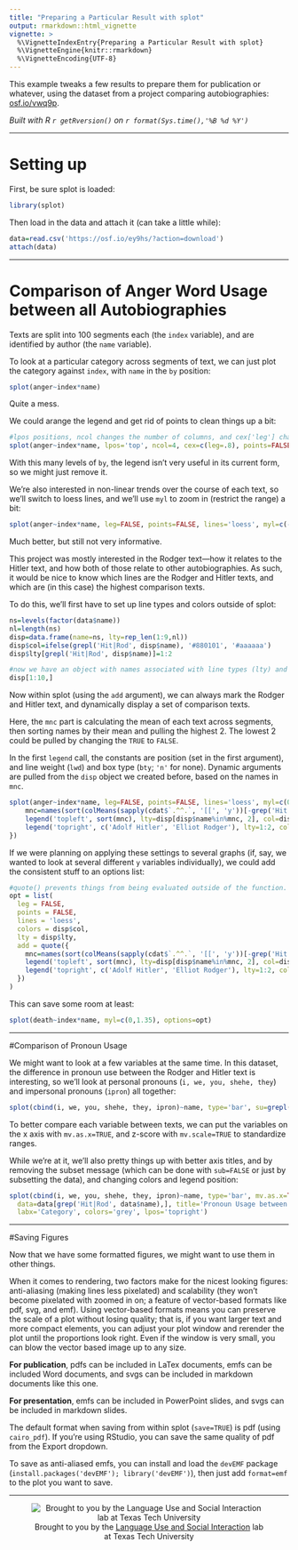 ```yaml
---
title: "Preparing a Particular Result with splot"
output: rmarkdown::html_vignette
vignette: >
  %\VignetteIndexEntry{Preparing a Particular Result with splot}
  %\VignetteEngine{knitr::rmarkdown}
  %\VignetteEncoding{UTF-8}
---
```


This example tweaks a few results to prepare them for publication or whatever, using the dataset from a project comparing autobiographies: <a href="https://osf.io/vwq9p/" target="_blank">osf.io/vwq9p</a>.

*Built with R 
`r getRversion()`
on 
`r format(Sys.time(),'%B %d %Y')`*

***
# Setting up

First, be sure splot is loaded:
```r
library(splot)
```

Then load in the data and attach it (can take a little while):
```r
data=read.csv('https://osf.io/ey9hs/?action=download')
attach(data)
```

***
# Comparison of Anger Word Usage between all Autobiographies
Texts are split into 100 segments each (the `index` variable), and are identified by author (the `name` variable).

To look at a particular category across segments of text, we can just plot the category against `index`, with `name` in the `by` position:
```r
splot(anger~index*name)
```

Quite a mess.

We could arange the legend and get rid of points to clean things up a bit:
```r
#lpos positions, ncol changes the number of columns, and cex['leg'] changes the font size of the legend.
splot(anger~index*name, lpos='top', ncol=4, cex=c(leg=.8), points=FALSE)
```
With this many levels of `by`, the legend isn't very useful in its current form, so we might just remove it.

We're also interested in non-linear trends over the course of each text, so we'll switch to loess lines, and we'll use `myl` to zoom in (restrict the range) a bit:
```r
splot(anger~index*name, leg=FALSE, points=FALSE, lines='loess', myl=c(-.05,1.7))
```

Much better, but still not very informative. 

This project was mostly interested in the Rodger text---how it relates to the Hitler text, and how both of those relate to other autobiographies. As such, it would be nice to know which lines are the Rodger and Hitler texts, and which are (in this case) the highest comparison texts.

To do this, we'll first have to set up line types and colors outside of splot:
```r
ns=levels(factor(data$name))
nl=length(ns)
disp=data.frame(name=ns, lty=rep_len(1:9,nl))
disp$col=ifelse(grepl('Hit|Rod', disp$name), '#880101', '#aaaaaa')
disp$lty[grepl('Hit|Rod', disp$name)]=1:2

#now we have an object with names associated with line types (lty) and colors (col):
disp[1:10,]
```
Now within splot (using the `add` argument), we can always mark the Rodger and Hitler text, and dynamically display a set of comparison texts.

Here, the `mnc` part is calculating the mean of each text across segments, then sorting names by their mean and pulling the highest 2. The lowest 2 could be pulled by changing the `TRUE` to `FALSE`.

In the first `legend` call, the constants are position (set in the first argument), and line weight (`lwd`) and box type (`bty`; `'n'` for none). Dynamic arguments are pulled from the `disp` object we created before, based on the names in `mnc`.
```r
splot(anger~index*name, leg=FALSE, points=FALSE, lines='loess', myl=c(0,2.2), colors=disp$col, lty=disp$lty, add={
    mnc=names(sort(colMeans(sapply(cdat$`.^^.`, '[[', 'y'))[-grep('Hit|Rod', names(cdat$`.^^.`))], TRUE)[1:2])
    legend('topleft', sort(mnc), lty=disp[disp$name%in%mnc, 2], col=disp[disp$name%in%mnc, 3], lwd=2, bty='n')
    legend('topright', c('Adolf Hitler', 'Elliot Rodger'), lty=1:2, col=disp$col[1], lwd=2, bty='n')
})
```

If we were planning on applying these settings to several graphs (if, say, we wanted to look at several different `y` variables individually), we could add the consistent stuff to an options list:
```r
#quote() prevents things from being evaluated outside of the function.
opt = list(
  leg = FALSE,
  points = FALSE,
  lines = 'loess',
  colors = disp$col,
  lty = disp$lty,
  add = quote({
    mnc=names(sort(colMeans(sapply(cdat$`.^^.`, '[[', 'y'))[-grep('Hit|Rod', names(cdat$`.^^.`))], TRUE)[1:2])
    legend('topleft', sort(mnc), lty=disp[disp$name%in%mnc, 2], col=disp[disp$name%in%mnc, 3], lwd=2, bty='n')
    legend('topright', c('Adolf Hitler', 'Elliot Rodger'), lty=1:2, col=disp$col[1], lwd=2, bty='n')
  })
)
```

This can save some room at least:
```r
splot(death~index*name, myl=c(0,1.35), options=opt)
```

***
#Comparison of Pronoun Usage

We might want to look at a few variables at the same time. In this dataset, the difference in pronoun use between the Rodger and Hitler text is interesting, so we'll look at personal pronouns (`i, we, you, shehe, they`) and impersonal pronouns (`ipron`) all together:
```r
splot(cbind(i, we, you, shehe, they, ipron)~name, type='bar', su=grepl('Hit|Rod', name))
```

To better compare each variable between texts, we can put the variables on the x axis with `mv.as.x=TRUE`, and z-score with `mv.scale=TRUE` to standardize ranges.

While we're at it, we'll also pretty things up with better axis titles, and by removing the subset message (which can be done with `sub=FALSE` or just by subsetting the data), and changing colors and legend position:
```r
splot(cbind(i, we, you, shehe, they, ipron)~name, type='bar', mv.as.x=TRUE, mv.scale=TRUE,
  data=data[grep('Hit|Rod', data$name),], title='Pronoun Usage between Texts', laby='Pronouns (z-scored)',
  labx='Category', colors='grey', lpos='topright')
```

***
#Saving Figures

Now that we have some formatted figures, we might want to use them in other things.

When it comes to rendering, two factors make for the nicest looking figures: anti-aliasing (making lines less pixelated) and scalability (they won't become pixelated with zoomed in on; a feature of vector-based formats like pdf, svg, and emf). Using vector-based formats means you can preserve the scale of a plot without losing quality; that is, if you want larger text and more compact elements, you can adjust your plot window and rerender the plot until the proportions look right. Even if the window is very small, you can blow the vector based image up to any size.

**For publication**, pdfs can be included in LaTex documents, emfs can be included Word documents, and svgs can be included in markdown documents like this one.

**For presentation**, emfs can be included in PowerPoint slides, and svgs can be included in markdown slides.

The default format when saving from within splot (`save=TRUE`) is pdf (using `cairo_pdf`). If you're using RStudio, you can save the same quality of pdf from the Export dropdown.

To save as anti-aliased emfs, you can install and load the `devEMF` package (`install.packages('devEMF'); library('devEMF')`), then just add `format=emf` to the plot you want to save.

***
<div style='text-align:center'>
![Brought to you by the <a href="https://www.depts.ttu.edu/psy/lusi/resources.php" target="_blank">Language Use and Social Interaction</a> lab at Texas Tech University](https://www.depts.ttu.edu/psy/lusi/files/lusi.jpg)
</div>